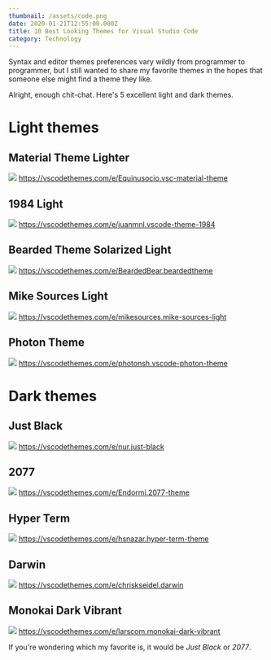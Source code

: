 ```yaml
---
thumbnail: /assets/code.png
date: 2020-01-21T12:55:00.000Z
title: 10 Best Looking Themes for Visual Studio Code
category: Technology
---
```

Syntax and editor themes preferences vary wildly from programmer to programmer, but I still wanted to share my favorite themes in the hopes that someone else might find a theme they like.

Alright, enough chit-chat. Here's 5 excellent light and dark themes.

# Light themes

## Material Theme Lighter
![](/assets/material-lighter.png)
https://vscodethemes.com/e/Equinusocio.vsc-material-theme

## 1984 Light
![](/assets/1984-light.png)
https://vscodethemes.com/e/juanmnl.vscode-theme-1984

## Bearded Theme Solarized Light
![](/assets/bearded-solarized.png)
https://vscodethemes.com/e/BeardedBear.beardedtheme

## Mike Sources Light
![](/assets/mike-sources-light.png)
https://vscodethemes.com/e/mikesources.mike-sources-light

## Photon Theme
![](/assets/photon-light.png)
https://vscodethemes.com/e/photonsh.vscode-photon-theme


# Dark themes

## Just Black
![](/assets/just-black.png)
https://vscodethemes.com/e/nur.just-black

## 2077
![](/assets/2077.png)
https://vscodethemes.com/e/Endormi.2077-theme

## Hyper Term
![](/assets/hyper-term.png)
https://vscodethemes.com/e/hsnazar.hyper-term-theme

## Darwin
![](/assets/darwin.png)
https://vscodethemes.com/e/chriskseidel.darwin

## Monokai Dark Vibrant
![](/assets/monokai-dark-vibrant.png)
https://vscodethemes.com/e/larscom.monokai-dark-vibrant

If you're wondering which my favorite is, it would be *Just Black* or *2077*.